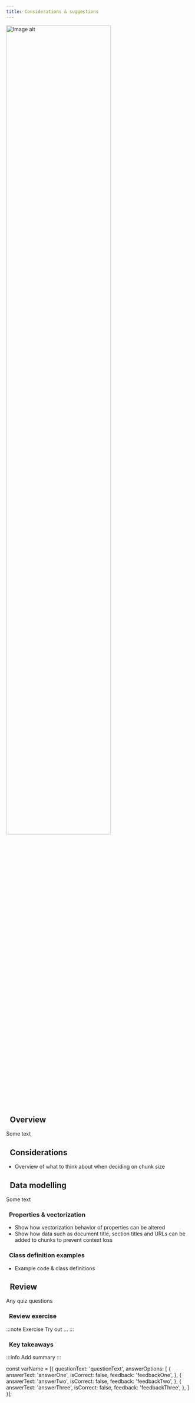 ```yaml
---
title: Considerations & suggestions
---
```



<img src={imageUrl} alt="Image alt" width="75%"/>

## <i class="fa-solid fa-square-chevron-right"></i>&nbsp;&nbsp;Overview

Some text

## <i class="fa-solid fa-square-chevron-right"></i>&nbsp;&nbsp;Considerations

- Overview of what to think about when deciding on chunk size

## <i class="fa-solid fa-square-chevron-right"></i>&nbsp;&nbsp;Data modelling

Some text

### <i class="fa-solid fa-chalkboard"></i>&nbsp;&nbsp;Properties & vectorization

- Show how vectorization behavior of properties can be altered
- Show how data such as document title, section titles and URLs can be added to chunks to prevent context loss

### <i class="fa-solid fa-code"></i>&nbsp;&nbsp;Class definition examples

- Example code & class definitions


## <i class="fa-solid fa-square-chevron-right"></i>&nbsp;&nbsp;Review

<Quiz questions={varName} />

Any quiz questions

### <i class="fa-solid fa-pen-to-square"></i>&nbsp;&nbsp;Review exercise

:::note <i class="fa-solid fa-square-terminal"></i> Exercise
Try out ...
:::

### <i class="fa-solid fa-lightbulb-on"></i>&nbsp;&nbsp;Key takeaways

:::info
Add summary
:::


<GiscusDocComment />

const varName = [{
  questionText: 'questionText',
  answerOptions: [
    {
      answerText: 'answerOne',
      isCorrect: false,
      feedback: 'feedbackOne',
    },
    {
      answerText: 'answerTwo',
      isCorrect: false,
      feedback: 'feedbackTwo',
    },
    {
      answerText: 'answerThree',
      isCorrect: false,
      feedback: 'feedbackThree',
    },
  ]
}];